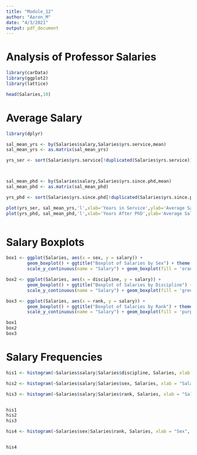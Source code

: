 ---
title: "Module_12"
author: "Aaron_M"
date: "4/3/2021"
output: pdf_document
---

# Analysis of Professor Salaries

```{r}

library(carData)
library(ggplot2)
library(lattice)

head(Salaries,10)

```

# Average Salary

```{r}

library(dplyr)

sal_mean_yrs <- by(Salaries$salary,Salaries$yrs.service,mean)
sal_mean_yrs <- as.matrix(sal_mean_yrs)

yrs_ser <- sort(Salaries$yrs.service[!duplicated(Salaries$yrs.service)])



sal_mean_phd <- by(Salaries$salary,Salaries$yrs.since.phd,mean)
sal_mean_phd <- as.matrix(sal_mean_phd)

yrs_phd <- sort(Salaries$yrs.since.phd[!duplicated(Salaries$yrs.since.phd)])

plot(yrs_ser, sal_mean_yrs,'l',xlab='Years in Service',ylab='Average Salary',main='Average Salary by Years of Service')
plot(yrs_phd, sal_mean_phd,'l',xlab='Years After PhD',ylab='Average Salary',main='Average Salary by Years After PhD')



```

# Salary Boxplots

```{r}


box1 <- ggplot(Salaries, aes(x = sex, y = salary)) +
        geom_boxplot() + ggtitle("Boxplot of Salaries by Sex") + theme(plot.title = element_text(hjust = 0.45)) + scale_x_discrete(name = "Sex") +
        scale_y_continuous(name = "Salary") + geom_boxplot(fill = 'orange', colour = 'blue')

box2 <- ggplot(Salaries, aes(x = discipline, y = salary)) +
        geom_boxplot() + ggtitle("Boxplot of Salaries by Discipline") + theme(plot.title = element_text(hjust = 0.45)) + scale_x_discrete(name = "Discipline") +
        scale_y_continuous(name = "Salary") + geom_boxplot(fill = 'green', colour = 'red')

box3 <- ggplot(Salaries, aes(x = rank, y = salary)) +
        geom_boxplot() + ggtitle("Boxplot of Salaries by Rank") + theme(plot.title = element_text(hjust = 0.45)) + scale_x_discrete(name = "Rank") +
        scale_y_continuous(name = "Salary") + geom_boxplot(fill = 'purple', colour = 'black')

box1
box2
box3

```

# Salary Frequencies

```{r}



his1 <- histogram(~Salaries$salary|Salaries$discipline, Salaries, xlab = "Salary", ylab="Frequency (%)",main='Frequency of Salary by Discipline',col = c("cyan", "coral1"), type='percent')

his2 <- histogram(~Salaries$salary|Salaries$sex, Salaries, xlab = "Salary", ylab="Frequency (%)",main='Frequency of Salary by Sex',col = c("cyan", "coral1"),type='percent')

his3 <- histogram(~Salaries$salary|Salaries$rank, Salaries, xlab = "Salary", ylab="Frequency (%)",main='Frequency of Salary by Rank',col = c("cyan", "coral1"), type='percent')


his1
his2
his3

```

```{r}

his4 <- histogram(~Salaries$sex|Salaries$rank, Salaries, xlab = "Sex", ylab="Frequency (%)",main='Frequency of Sex by Rank',col = c("cyan", "coral1"), type='percent')


his4

```






